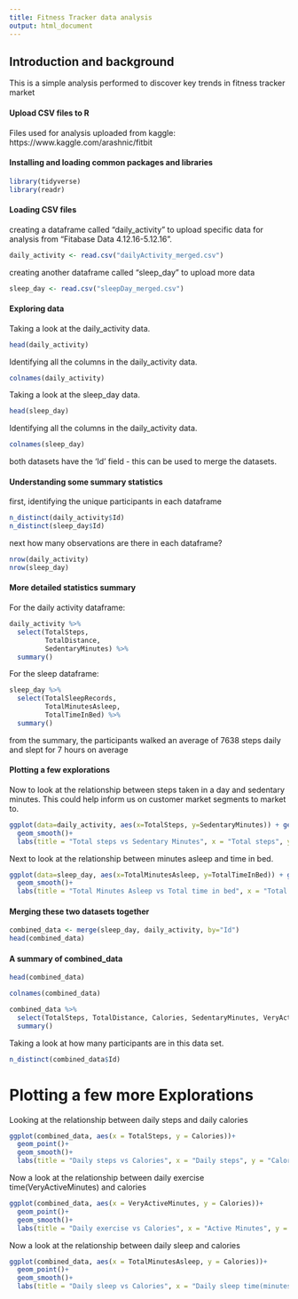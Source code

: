---
title: Fitness Tracker data analysis
output: html_document
---
  
## Introduction and background
This is a simple analysis performed to discover key trends in fitness tracker market

#### Upload CSV files to R
Files used for analysis uploaded from kaggle:
https://www.kaggle.com/arashnic/fitbit


#### Installing and loading common packages and libraries

```{r}
library(tidyverse)
library(readr)
```


#### Loading CSV files
creating a dataframe  called "daily_activity" to upload specific data for analysis from "Fitabase Data 4.12.16-5.12.16".

```{r}
daily_activity <- read.csv("dailyActivity_merged.csv")
```
creating another dataframe called "sleep_day" to upload more data 
```{r}
sleep_day <- read.csv("sleepDay_merged.csv")
```

#### Exploring data

Taking a look at the daily_activity data.
```{r}
head(daily_activity)
```

Identifying all the columns in the daily_activity data.
```{r}
colnames(daily_activity)
```

Taking a look at the sleep_day data.
```{r}
head(sleep_day)
```

Identifying all the columns in the daily_activity data.
```{r}
colnames(sleep_day)
```

both datasets have the 'Id' field - this can be used to merge the datasets.

#### Understanding some summary statistics
first, identifying the unique participants in each dataframe

```{r distinct users}
n_distinct(daily_activity$Id)
n_distinct(sleep_day$Id)
```

next how many observations are there in each dataframe?
```{r observations}
nrow(daily_activity)
nrow(sleep_day)
```

#### More detailed statistics summary
  
  For the daily activity dataframe:
```{r}
daily_activity %>%  
  select(TotalSteps,
         TotalDistance,
         SedentaryMinutes) %>%
  summary()
```
  

For the sleep dataframe:
```{r}
sleep_day %>%  
  select(TotalSleepRecords,
         TotalMinutesAsleep,
         TotalTimeInBed) %>%
  summary()
```
from the summary, the participants walked an average of 7638 steps daily and slept for 7 hours on average

#### Plotting a few explorations

Now to look at the relationship between steps taken in a day and sedentary minutes. This could help inform us on customer market segments to market to.  

```{r}
ggplot(data=daily_activity, aes(x=TotalSteps, y=SedentaryMinutes)) + geom_point()+ 
  geom_smooth()+
  labs(title = "Total steps vs Sedentary Minutes", x = "Total steps", y = "Sedentary Minutes")
```

Next to look at the relationship between minutes asleep and time in bed. 
  
```{r}
ggplot(data=sleep_day, aes(x=TotalMinutesAsleep, y=TotalTimeInBed)) + geom_point()+ 
  geom_smooth()+
  labs(title = "Total Minutes Asleep vs Total time in bed", x = "Total minutes Asleep", y = "Total time in bed")
```
  

  
#### Merging these two datasets together
  
```{r}
combined_data <- merge(sleep_day, daily_activity, by="Id")
head(combined_data)
```
#### A summary of combined_data

```{r}
head(combined_data)
```

```{r}
colnames(combined_data)
```

```{r}
combined_data %>%
  select(TotalSteps, TotalDistance, Calories, SedentaryMinutes, VeryActiveMinutes, TotalTimeInBed, TotalMinutesAsleep) %>%
  summary()
```


Taking a look at how many participants are in this data set.

```{r}
n_distinct(combined_data$Id)
```
# Plotting a few more Explorations

Looking at the relationship between daily steps and daily calories
```{r}
ggplot(combined_data, aes(x = TotalSteps, y = Calories))+
  geom_point()+
  geom_smooth()+
  labs(title = "Daily steps vs Calories", x = "Daily steps", y = "Calories")
```

Now a look at the relationship between daily exercise time(VeryActiveMinutes) and calories
```{r}
ggplot(combined_data, aes(x = VeryActiveMinutes, y = Calories))+
  geom_point()+
  geom_smooth()+
  labs(title = "Daily exercise vs Calories", x = "Active Minutes", y = "Calories")
```

Now a look at the relationship between daily sleep and calories
```{r}
ggplot(combined_data, aes(x = TotalMinutesAsleep, y = Calories))+
  geom_point()+
  geom_smooth()+
  labs(title = "Daily sleep vs Calories", x = "Daily sleep time(minutes)", y = "Calories")
```

